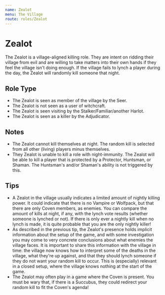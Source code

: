 ```yaml
---
name: Zealot
menu: The Village
route: roles/Zealot
---
```


# Zealot

The Zealot is a village-aligned killing role. They are intent on ridding their village from evil and are willing to take matters into their own hands if they feel the village isn't doing enough. If the village fails to lynch a player during the day, the Zealot will randomly kill someone that night.

## Role Type

- The Zealot is seen as member of the village by the Seer.
- The Zealot is not seen as a user of witchcraft.
- The Zealot is seen visiting by the Stalker/Familiar/another Harlot.
- The Zealot is seen as a killer by the Adjudicator.

## Notes

- The Zealot cannot kill themselves at night. The random kill is selected from all other (living) players minus themselves.
- They Zealot is unable to kill a role with night-immunity. The Zealot will be able to kill a player that is protected by a Protector, Huntsman, or Shaman. The Huntsman's and/or Shaman's ability is not triggered by this.

## Tips

- A Zealot in the village usually indicates a limited amount of nightly killing power. It could indicate that there is no Vampire or Wolfpack, but that there are only Coven members, as enemies. You can compare the amount of kills at night, if any, with the lynch vote results (whether someone is lynched or not). If there is only ever a nightly kill when no lynch is made, it is quite probable that you are the only nightly killer!
- As described in the previous tip, the Zealot's presence holds implicit information about the setup of the game, and with some investigation you may come to very concrete conclusions about what enemies the village faces. It is important to share this information with the village in time: the village now knows how to interpret some of the deaths in the village, what they're up against, and that they should lynch someone if they do not want your random kill to occur. This is (especially) relevant in a closed setup, where the village knows nothing at the start of the game.
- The Zealot may often play in a game where the Coven is present. You must be wary that, if there is a Succubus, they could redirect your random kill to fit the Coven's agenda!
